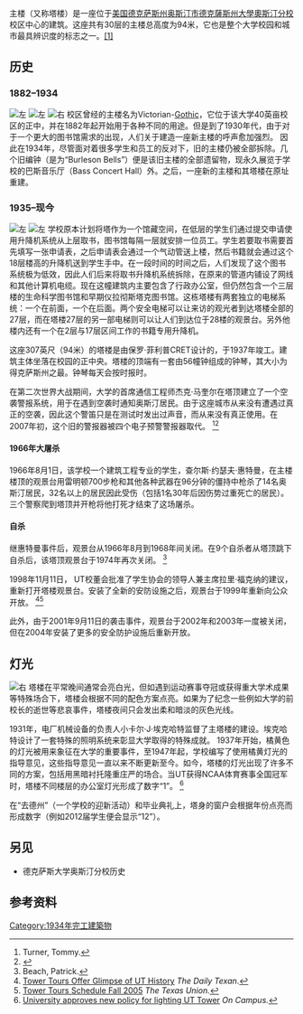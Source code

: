 {{Infobox building
|name               = UT Tower
|image              = The Tower, University of Texas at Austin (ca 1980).jpg
|image_size         = 200px
|caption            = The Main Building in the foreground, c. 1980
|location           = 110 Inner Campus Drive, [[Austin,_Texas|Austin]], [[Texas|Texas]]<br>[[United_States|United States]]
|coordinates        = {{coord|30.2861|-97.739321|region:US_type:edu|display=inline,title}}
|status             = 
|start_date         = 1934
|completion_date    = 1937
|opening            = 
|building_type      = 
|antenna_spire      = 
|roof               = {{convert|307|ft|m|abbr=on}}
|top_floor          = 
|floor_count        = 30
|elevator_count     = 
|cost               = 
|floor_area         = 
|architect          = [[Paul_Philippe_Cret|Paul Philippe Cret]]
|structural_engineer= 
|main_contractor    = 
|developer          = 
|owner              = 
|management         = 
|references         = 
}}
主楼（又称塔楼）是一座位于[[美国|美国]][[德克萨斯州|德克萨斯州]][[奧斯汀|奥斯汀市]][[德克薩斯州大學奧斯汀分校|德克薩斯州大學奧斯汀分校]]校区中心的建筑。这座共有30层的主楼总高度为94米，它也是整个大学校园和城市最具辨识度的标志之一。<span class="mw-ref" rel="dc:references" data-sourceid="cite_ref-1">[[#cite_note-1|<span class="mw-reflink-text"><nowiki>[1]</nowiki></span>]]</span>

== 历史 ==

=== 1882–1934 ===
[[File:Old_Main_Building_at_The_University_of_Texas_at_Austin_.jpg|左]]
[[File:Main_Building_of_the_Texas_State_University,_Austin,_Texas_(close_up).jpg|左]]
[[File:The_University_of_Texas_Life_Science_Library.jpg|右]]
校区曾经的主楼名为Victorian-[[哥德復興式建築|Gothic]]，它位于该大学40英亩校区的正中，并在1882年起开始用于各种不同的用途。但是到了1930年代，由于对于一个更大的图书馆需求的出现，人们关于建造一座新主楼的呼声愈加强烈。 因此在1934年，尽管面对着很多学生和员工的反对下，旧的主楼仍被全部拆除。几个旧编钟（是为“Burleson Bells”）便是该旧主楼的全部遗留物，现永久展览于学校的巴斯音乐厅（Bass Concert Hall）外。之后，一座新的主楼和其塔楼在原址重建。<span class="cx-segment" data-segmentid="102"></span>

=== 1935–现今 ===
[[File:UT_Tower_-_Main_Building.JPG|左]]
[[File:Main_Building_at_The_University_of_Texas_at_Austin.jpg|左]]
学校原本计划将塔作为一个馆藏空间，在低层的学生们通过提交申请使用升降机系统从上层取书，图书馆每隔一层就安排一位员工。学生若要取书需要首先填写一张申请表，之后申请表会通过一个气动管送上楼，然后书籍就会通过这个18层楼高的升降机送到学生手中。在一段时间的时间之后，人们发现了这个图书系统极为低效，因此人们后来将取书升降机系统拆除，在原来的管道内铺设了网线和其他计算机电缆。现在这幢建筑内主要包含了行政办公室，但仍然包含一个三层楼的生命科学图书馆和早期仪拉彻斯塔克图书馆。这栋塔楼有两套独立的电梯系统：一个在前面，一个在后面。两个安全电梯可以让来访的观光者到达塔楼全部的27层，而在塔楼27层的另一部电梯则可以让人们到达位于28楼的观景台。另外他楼内还有一个在2层与17层区间工作的书籍专用升降机。

这座307英尺（94米）的塔楼是由保罗·菲利普CRET设计的，于1937年竣工。建筑主体坐落在校园的正中央。塔楼的顶端有一套由56幢钟组成的钟琴，其大小为得克萨斯州之最。钟琴每天会按时报时。

在第二次世界大战期间，大学的首席通信工程师杰克·马奎尔在塔顶建立了一个空袭警报系统，用于在遇到空袭时通知奥斯汀居民。由于这座城市从来没有遭遇过真正的空袭，因此这个警笛只是在测试时发出过声音，而从来没有真正使用。在2007年初，这个旧的警报器被四个电子预警警报器取代。
<ref>Turner, Tommy. </ref><ref>{{Cite news|url=http://www.federalwarningsystems.com/news/news_display.php?id=921|title=Federal Signal’s CampusAlert System Installed at the University of Texas at Austin|date=May 1, 2007|work=FederalWarningSystems.com|accessdate=February 19, 2008|archive-date=2016-03-12|archive-url=https://web.archive.org/web/20160312174930/http://federalwarningsystems.com/news/news_display.php?id=921}}</ref>

==== 1966年大屠杀 ====
1966年8月1日，该学校一个建筑工程专业的学生，查尔斯·约瑟夫·惠特曼，在主楼楼顶的观景台用雷明顿700步枪和其他各种武器在96分钟的僵持中枪杀了14名奥斯汀居民，32名以上的居民因此受伤（包括1名30年后因伤势过重死亡的居民）。三个警察爬到塔顶并开枪将他打死才结束了这场屠杀。

==== 自杀 ====
继惠特曼事件后，观景台从1966年8月到1968年间关闭。在9个自杀者从塔顶跳下自杀后，该塔顶观景台于1974年再次关闭。
<ref>Beach, Patrick. </ref>

1998年11月11日， UT校董会批准了学生协会的领导人兼主席拉里·福克纳的建议，重新打开塔楼观景台。安装了全新的安防设施之后，观景台于1999年重新向公众开放。
<ref>[http://www.dailytexanonline.com/media/storage/paper410/news/2004/08/10/University/Tower.Tours.Offer.Glimpse.Of.Ut.History-701941.shtml?norewrite200603292315&sourcedomain=www.dailytexanonline.com Tower Tours Offer Glimpse of UT History]{{dead link|date=2017年11月 |bot=InternetArchiveBot |fix-attempted=yes }} ''The Daily Texan''. </ref><ref>[http://www.utexas.edu/student/txunion/ae/towertours/?tours=schedule Tower Tours Schedule Fall 2005] {{Wayback|url=http://www.utexas.edu/student/txunion/ae/towertours/?tours=schedule |date=20060210024442 }} ''The Texas Union.''</ref>

此外，由于2001年9月11日的袭击事件，观景台于2002年和2003年一度被关闭，但在2004年安装了更多的安全防护设施后重新开放。

== 灯光 ==
[[File:UT_Main_Building_Burnt_Orange_03.JPG|右]]
塔楼在平常晚间通常会亮白光，但如遇到运动赛事夺冠或获得重大学术成果等特殊场合下，塔楼会根据不同的配色方案点亮。如果为了纪念一些例如大学的前校长的逝世等悲哀事件，塔楼夜间只会发出柔和暗淡的灰色光线。

1931年，电厂机械设备的负责人小卡尔·J·埃克哈特监督了主塔楼的建设。埃克哈特设计了一套特殊的照明系统来彰显大学取得的特殊成就。 1937年开始，橘黄色的灯光被用来象征在大学的重要事件，至1947年起，学校编写了使用橘黄灯光的指导意见，这些指导意见一直以来不断更新至今。如今，塔楼的灯光出现了许多不同的方案，包括用黑暗衬托隆重庄严的场合。当UT获得NCAA体育赛事全国冠军时，塔楼不同楼层的办公室灯光形成了数字“1”。
<ref name="lighting">[http://www.utexas.edu/opa/pubs/oncampus/02oc_issues/oc020129/oc_tower.html University approves new policy for lighting UT Tower] {{Wayback|url=http://www.utexas.edu/opa/pubs/oncampus/02oc_issues/oc020129/oc_tower.html |date=20071012032946 }} ''On Campus.''</ref>

在“去德州”（一个学校的迎新活动）和毕业典礼上，塔身的窗户会根据年份点亮而形成数字（例如2012届学生便会显示“12”）。

== 另见 ==
* 德克萨斯大学奥斯汀分校历史

== 参考资料 ==
{{Reflist|2}}
[[Category:1934年完工建築物|Category:1934年完工建築物]]
{{德克萨斯大学奥斯汀分校}}
